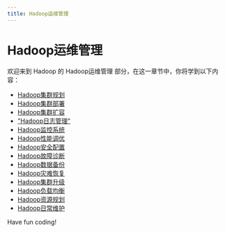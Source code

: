 ```yaml
---
title: Hadoop运维管理
---
```


# Hadoop运维管理

欢迎来到 Hadoop 的 Hadoop运维管理 部分，在这一章节中，你将学到以下内容：

- [Hadoop集群规划](./0-hadoop-cluster-planning.mdx)
- [Hadoop集群部署](./1-hadoop-cluster-deployment.mdx)
- [Hadoop集群扩容](./2-hadoop-cluster-expansion.mdx)
- ["Hadoop日志管理"](./3-hadoop-log-management.mdx)
- [Hadoop监控系统](./4-hadoop-monitoring-system.mdx)
- [Hadoop性能调优](./5-hadoop-performance-tuning.mdx)
- [Hadoop安全配置](./6-hadoop-security-configuration.mdx)
- [Hadoop故障诊断](./7-hadoop-troubleshooting.mdx)
- [Hadoop数据备份](./8-hadoop-data-backup.mdx)
- [Hadoop灾难恢复](./9-hadoop-disaster-recovery.mdx)
- [Hadoop集群升级](./10-hadoop-cluster-upgrade.mdx)
- [Hadoop负载均衡](./11-hadoop-load-balancing.mdx)
- [Hadoop资源规划](./12-hadoop-resource-planning.mdx)
- [Hadoop日常维护](./13-hadoop-daily-maintenance.mdx)

Have fun coding!